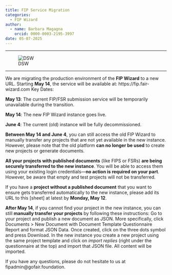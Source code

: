 ```yaml
---
title: FIP Service Migration
categories:
  - FIP Wizard
author: 
  - name: Barbara Magagna
    orcid: 0000-0003-2195-3997
date: 05-07-2025
---
```


------------------------------------------------------------------------

![DSW](dsw.png) 

------------------------------------------------------------------------

We are migrating the production environment of the **FIP Wizard** to a new URL. Starting **May 14**, the service will be available at: https://fip.fair-wizard.com
Key Dates:

**May 13**: The current FIP/FSR submission service will be temporarily unavailable during the transition.

**May 14**: The new FIP Wizard instance goes live.

**June 4**: The current (old) instance will be fully decommissioned.

**Between May 14 and June 4**, you can still access the old FIP Wizard to manually transfer any projects that are not yet available in the new instance. However, please note that the old platform **can no longer be used** to create new projects or generate documents.

**All your projects with published documents** (like FIPS or FSRs) **are being securely transferred to the new instance**. You will be able to access them using your existing login credentials—**no action is required on your part**. 
However, be aware that empty and test projects will not be transferred.

If you have a **project without a published document** that you want to ensure gets transferred automatically to the new instance, please add its URL to this [sheet] at latest by **Monday, May 12**.

**After May 14**, if you cannot find your project in the new instance, you can still **manually transfer your projects** by following these instructions:
Go to your project and publish a new document as JSON. More specifically, click Documents > New Document with Document Template Questionnaire Report and format JSON Data. Once created, click on the three dots symbol and press Download. In the new instance you create a new project using the same project template and click on *import replies* (right under the questionnaire at the top) and import that JSON file. All content will be imported.  

If you have any questions, please do not hesitate to us at fipadmin@gofair.foundation.

